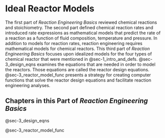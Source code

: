 # Ideal Reactor Models {#sec-3_overview}

The first part of *Reaction Engineering Basics* reviewed chemical reactions and stoichiometry. The second part defined chemical reaction rates and introduced rate expressions as mathematical models that predict the rate of a reaction as a function of fluid composition, temperature and pressure. In addition to models for reaction rates, reaction engineering requires mathematical models for chemical reactors. This third part of *Reaction Engineering Basics* focuses upon idealized models for the four types of chemical reactor that were mentioned in @sec-1_intro_and_defs. @sec-3_design_eqns examines the equations that are needed in order to model the reactors. Those equations are called the reactor design equations. @sec-3_reactor_model_func presents a strategy for creating computer functions that solve the reactor design equations and facilitate reaction engineering analyses.

## Chapters in this Part of *Reaction Engineering Basics*

@sec-3_design_eqns

@sec-3_reactor_model_func